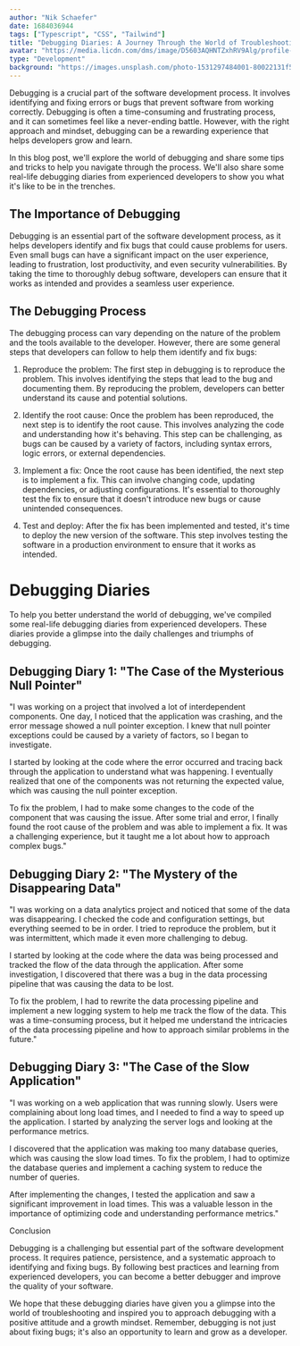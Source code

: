 ```yaml
---
author: "Nik Schaefer"
date: 1684036944
tags: ["Typescript", "CSS", "Tailwind"]
title: "Debugging Diaries: A Journey Through the World of Troubleshooting"
avatar: "https://media.licdn.com/dms/image/D5603AQHNTZxhRV9Alg/profile-displayphoto-shrink_200_200/0/1679019473123?e=1689811200&v=beta&t=gRtZVwnXC1effKVomDHT7rna5L7MT1NU9LU7BBb_MpE"
type: "Development"
background: "https://images.unsplash.com/photo-1531297484001-80022131f5a1?ixlib=rb-4.0.3&ixid=MnwxMjA3fDB8MHxwaG90by1wYWdlfHx8fGVufDB8fHx8&auto=format&fit=crop&w=1420&q=80"
---
```


Debugging is a crucial part of the software development process. It involves identifying and fixing errors or bugs that prevent software from working correctly. Debugging is often a time-consuming and frustrating process, and it can sometimes feel like a never-ending battle. However, with the right approach and mindset, debugging can be a rewarding experience that helps developers grow and learn.

In this blog post, we'll explore the world of debugging and share some tips and tricks to help you navigate through the process. We'll also share some real-life debugging diaries from experienced developers to show you what it's like to be in the trenches.

## The Importance of Debugging

Debugging is an essential part of the software development process, as it helps developers identify and fix bugs that could cause problems for users. Even small bugs can have a significant impact on the user experience, leading to frustration, lost productivity, and even security vulnerabilities. By taking the time to thoroughly debug software, developers can ensure that it works as intended and provides a seamless user experience.

## The Debugging Process

The debugging process can vary depending on the nature of the problem and the tools available to the developer. However, there are some general steps that developers can follow to help them identify and fix bugs:

1. Reproduce the problem: The first step in debugging is to reproduce the problem. This involves identifying the steps that lead to the bug and documenting them. By reproducing the problem, developers can better understand its cause and potential solutions.

2. Identify the root cause: Once the problem has been reproduced, the next step is to identify the root cause. This involves analyzing the code and understanding how it's behaving. This step can be challenging, as bugs can be caused by a variety of factors, including syntax errors, logic errors, or external dependencies.

3. Implement a fix: Once the root cause has been identified, the next step is to implement a fix. This can involve changing code, updating dependencies, or adjusting configurations. It's essential to thoroughly test the fix to ensure that it doesn't introduce new bugs or cause unintended consequences.

4. Test and deploy: After the fix has been implemented and tested, it's time to deploy the new version of the software. This step involves testing the software in a production environment to ensure that it works as intended.

# Debugging Diaries

To help you better understand the world of debugging, we've compiled some real-life debugging diaries from experienced developers. These diaries provide a glimpse into the daily challenges and triumphs of debugging.

## Debugging Diary 1: "The Case of the Mysterious Null Pointer"

"I was working on a project that involved a lot of interdependent components. One day, I noticed that the application was crashing, and the error message showed a null pointer exception. I knew that null pointer exceptions could be caused by a variety of factors, so I began to investigate.

I started by looking at the code where the error occurred and tracing back through the application to understand what was happening. I eventually realized that one of the components was not returning the expected value, which was causing the null pointer exception.

To fix the problem, I had to make some changes to the code of the component that was causing the issue. After some trial and error, I finally found the root cause of the problem and was able to implement a fix. It was a challenging experience, but it taught me a lot about how to approach complex bugs."

## Debugging Diary 2: "The Mystery of the Disappearing Data"

"I was working on a data analytics project and noticed that some of the data was disappearing. I checked the code and configuration settings, but everything seemed to be in order. I tried to reproduce the problem, but it was intermittent, which made it even more challenging to debug.

I started by looking at the code where the data was being processed and tracked the flow of the data through the application. After some investigation, I discovered that there was a bug in the data processing pipeline that was causing the data to be lost.

To fix the problem, I had to rewrite the data processing pipeline and implement a new logging system to help me track the flow of the data. This was a time-consuming process, but it helped me understand the intricacies of the data processing pipeline and how to approach similar problems in the future."

## Debugging Diary 3: "The Case of the Slow Application"

"I was working on a web application that was running slowly. Users were complaining about long load times, and I needed to find a way to speed up the application. I started by analyzing the server logs and looking at the performance metrics.

I discovered that the application was making too many database queries, which was causing the slow load times. To fix the problem, I had to optimize the database queries and implement a caching system to reduce the number of queries.

After implementing the changes, I tested the application and saw a significant improvement in load times. This was a valuable lesson in the importance of optimizing code and understanding performance metrics."

Conclusion

Debugging is a challenging but essential part of the software development process. It requires patience, persistence, and a systematic approach to identifying and fixing bugs. By following best practices and learning from experienced developers, you can become a better debugger and improve the quality of your software.

We hope that these debugging diaries have given you a glimpse into the world of troubleshooting and inspired you to approach debugging with a positive attitude and a growth mindset. Remember, debugging is not just about fixing bugs; it's also an opportunity to learn and grow as a developer.
